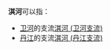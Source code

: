 '''淇河'''可以指：
*[[卫河|卫河]]的支流[[淇河_(卫河支流)|淇河 (卫河支流)]]
*[[丹江|丹江]]的支流[[淇河_(丹江支流)|淇河 (丹江支流)]]

{{disambig|Cat=二字地名消歧义}}